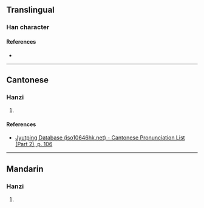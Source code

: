 {{character info}}
==Translingual==

===Han character===
{{Han char|rn=60|rad=彳|as=12|sn=15|four=27253|canj=HOSEQ|ids=⿰彳犀}}

====References====
* {{Han ref|kx=0370.250|dkj=10219|dj=0697.100|hdz=20845.030|uh=5FB2|ud=24498|bh=E577|bd=58743}}

----

==Cantonese==

===Hanzi===
{{yue-hanzi|jyut=tai4|y=tai4}}

# {{rfdef|yue|sort=彳12}}

====References====
* [http://www.iso10646hk.net/jp/document/download.jsp Jyutping Database (iso10646hk.net) - Cantonese Pronunciation List (Part 2), p. 106]

----

==Mandarin==

===Hanzi===
{{cmn-hanzi|pin=[[tí]] ([[ti2]]), [[chí]] ([[chi2]])|wg=t'i<sup>2</sup>, ch'ih<sup>2</sup>}}

# {{rfdef|cmn|sort=彳12}}